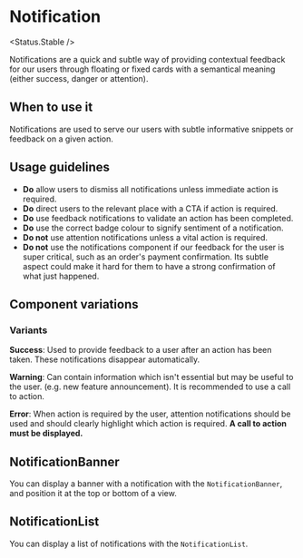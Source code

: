 
# Notification

<Status.Stable />

Notifications are a quick and subtle way of providing contextual feedback for our users through floating
or fixed cards with a semantical meaning (either success, danger or attention).

<Story id="components-notification--base" />
<Props of={Notification} />

## When to use it

Notifications are used to serve our users with subtle informative snippets or feedback
on a given action.

## Usage guidelines

- **Do** allow users to dismiss all notifications unless immediate action is required.
- **Do** direct users to the relevant place with a CTA if action is required.
- **Do** use feedback notifications to validate an action has been completed.
- **Do** use the correct badge colour to signify sentiment of a notification.
- **Do not** use attention notifications unless a vital action is required.
- **Do not** use the notifications component if our feedback for the user is super critical,
  such as an order's payment confirmation. Its subtle aspect could make it hard for them to have
  a strong confirmation of what just happened.

## Component variations

### Variants

<Story id="components-notification--variants" />

**Success**: Used to provide feedback to a user after an action has been taken. These notifications disappear automatically.

**Warning**: Can contain information which isn't essential but may be useful to the user. (e.g. new feature announcement). It is recommended
to use a call to action.

**Error**: When action is required by the user, attention notifications should be used and should clearly highlight which action is required. **A call to action must be displayed.**

## NotificationBanner

You can display a banner with a notification with the `NotificationBanner`, and position it at the top or bottom of a view.

<Story id="components-notification-notificationbanner--base" />
<Props of={NotificationBanner} />

## NotificationList

You can display a list of notifications with the `NotificationList`.

<Story id="components-notification-notificationlist--base" />
<Props of={NotificationList} />
